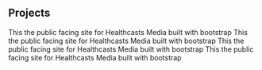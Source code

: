 ## Projects

<ProjectCard title="Healthcasts Media" link="https://www.healthcastsmedia.com" bg="linear-gradient(to right, #D4145A 0%, #FBB03B 100%)">
This the public facing site for Healthcasts Media built with bootstrap
</ProjectCard>

<ProjectCard title="Healthcasts Media" link="https://www.healthcastsmedia.com" bg="linear-gradient(to right, #D4145A 0%, #FBB03B 100%)">
This the public facing site for Healthcasts Media built with bootstrap
</ProjectCard>

<ProjectCard title="Healthcasts Media" link="https://www.healthcastsmedia.com" bg="linear-gradient(to right, #D4145A 0%, #FBB03B 100%)">
This the public facing site for Healthcasts Media built with bootstrap
</ProjectCard>

<ProjectCard title="Healthcasts Media" link="https://www.healthcastsmedia.com" bg="linear-gradient(to right, #D4145A 0%, #FBB03B 100%)">
This the public facing site for Healthcasts Media built with bootstrap
</ProjectCard>